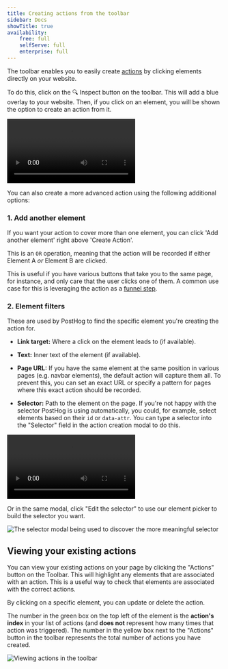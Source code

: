 ```yaml
---
title: Creating actions from the toolbar
sidebar: Docs
showTitle: true
availability:
    free: full
    selfServe: full
    enterprise: full
---
```


The toolbar enables you to easily create [actions](/docs/data/actions) by clicking elements directly on your website. 

To do this, click on the 🔍 Inspect button on the toolbar. This will add a blue overlay to your website. Then, if you click on an element, you will be shown the option to create an action from it.

![How to create a new action using the toolbar](../../images/products/product-analytics/toolbar-create-new-action.mp4)

You can also create a more advanced action using the following additional options:

### 1. Add another element

If you want your action to cover more than one element, you can click 'Add another element' right above 'Create Action'. 

This is an `OR` operation, meaning that the action will be recorded if either Element A _or_ Element B are clicked. 

This is useful if you have various buttons that take you to the same page, for instance, and only care that the user clicks one of them. A common use case for this is leveraging the action as a [funnel step](/docs/user-guides/funnels). 

### 2. Element filters

These are used by PostHog to find the specific element you're creating the action for. 

- **Link target:** Where a click on the element leads to (if available).

- **Text:** Inner text of the element (if available).

- **Page URL:** If you have the same element at the same position in various pages (e.g. navbar elements), the default action will capture them all. To prevent this, you can set an exact URL or specify a pattern for pages where this exact action should be recorded.

- **Selector:** Path to the element on the page. If you're not happy with the selector PostHog is using automatically, you could, for example, select elements based on their `id` or `data-attr`. You can type a selector into the "Selector" field in the action creation modal to do this.

![The create action modal showing the selector text box being used to edit the selector](../../images/tutorials/toolbar/type-it.mp4)

Or in the same modal, click "Edit the selector" to use our element picker to build the selector you want.

![The selector modal being used to discover the more meaningful selector](../../images/tutorials/toolbar/toolbar-selector-edit.gif)

## Viewing your existing actions

You can view your existing actions on your page by clicking the "Actions" button on the Toolbar. This will highlight any elements that are associated with an action. This is a useful way to check that elements are associated with the correct actions.

By clicking on a specific element, you can update or delete the action.

The number in the green box on the top left of the element is the **action's index** in your list of actions (and **does not** represent how many times that action was triggered). The number in the yellow box next to the "Actions" button in the toolbar represents the total number of actions you have created.

![Viewing actions in the toolbar](../../images/products/product-analytics/toolbar-view-actions.png)
